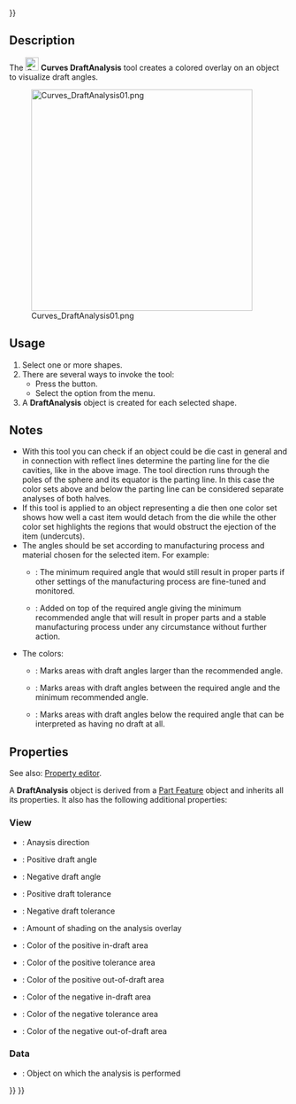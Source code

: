 <languages/>
{{UnfinishedDocu{{#translation:}}}}

{{Docnav
|[[Curves_SurfaceAnalysis|SurfaceAnalysis]]
|[[Curves_TruncateExtend|TruncateExtend]]
|[[Curves_Workbench|Curves]]
|IconL=Curves_ZebraTool.svg
|IconR=Curves_TruncateExtend.svg
|IconC=Curves_workbench_icon.svg
}}

{{GuiCommand
|Name=Curves DraftAnalysis
|MenuLocation=Surfaces → Draft Analysis
|Workbenches=[[Curves_Workbench|Curves]]
}}

==Description==

The [[Image:Curves_DraftAnalysis.svg|24px]] '''Curves DraftAnalysis''' tool creates a colored overlay on an object to visualize draft angles.

[[Image:Curves_DraftAnalysis01.png|400px]]

{{Caption|A sphere with a [[Curves_ReflectLines|reflect line]] on its equator (left) and the related DraftAnalysis object (right)}}

==Usage==

# Select one or more shapes.
# There are several ways to invoke the tool:
#* Press the {{Button|[[Image:Curves_DraftAnalysis.svg|16px]] [[Curves_DraftAnalysis|Draft Analysis]]}} button.
#* Select the {{MenuCommand|Surfaces → [[Image:Curves_DraftAnalysis.svg|16px]] Draft Analysis}} option from the menu.
# A '''DraftAnalysis''' object is created for each selected shape.

==Notes==

* With this tool you can check if an object could be die cast in general and in connection with reflect lines determine the parting line for the die cavities, like in the above image. The tool direction runs through the poles of the sphere and its equator is the parting line. In this case the color sets above and below the parting line can be considered separate analyses of both halves.
* If this tool is applied to an object representing a die then one color set shows how well a cast item would detach from the die while the other color set highlights the regions that would obstruct the ejection of the item (undercuts).
* The angles should be set according to manufacturing process and material chosen for the selected item. For example:
** {{PropertyView|Draft Angle1+2}}: The minimum required angle that would still result in proper parts if other settings of the manufacturing process are fine-tuned and monitored.
** {{PropertyView|Draft Tol1+2}}: Added on top of the required angle giving the minimum recommended angle that will result in proper parts and a stable manufacturing process under any circumstance without further action.
* The colors:
** {{PropertyView|Color In Draft1+2}}: Marks areas with draft angles larger than the recommended angle.
** {{PropertyView|Color In Tolerance1+2}}: Marks areas with draft angles between the required angle and the minimum recommended angle.
** {{PropertyView|Color Out Of Draft1+2}}: Marks areas with draft angles below the required angle that can be interpreted as having no draft at all.

==Properties==

See also: [[Property_editor|Property editor]].

A '''DraftAnalysis''' object is derived from a [[Part_Feature|Part Feature]] object and inherits all its properties. It also has the following additional properties:

===View===

{{TitleProperty|Analysis Options}}

* {{PropertyView|Direction|Vector}}: Anaysis direction
* {{PropertyView|Draft Angle1|FloatConstraint}}: Positive draft angle
* {{PropertyView|Draft Angle2|FloatConstraint}}: Negative draft angle
* {{PropertyView|Draft Tol1|FloatConstraint}}: Positive draft tolerance
* {{PropertyView|Draft Tol2|FloatConstraint}}: Negative draft tolerance
* {{PropertyView|Shading|FloatConstraint}}: Amount of shading on the analysis overlay

{{TitleProperty|Colors1 Positive Draft}}

* {{PropertyView|Color In Draft1|Color}}: Color of the positive in-draft area
* {{PropertyView|Color In Tolerance1|Color}}: Color of the positive tolerance area
* {{PropertyView|Color Out Of Draft1|Color}}: Color of the positive out-of-draft area

{{TitleProperty|Colors2 Negative Draft}}

* {{PropertyView|Color In Draft2|Color}}: Color of the negative in-draft area
* {{PropertyView|Color In Tolerance2|Color}}: Color of the negative tolerance area
* {{PropertyView|Color Out Of Draft2|Color}}: Color of the negative out-of-draft area

===Data===

{{TitleProperty|Analysis Options}}

* {{PropertyData|Source|Link}}: Object on which the analysis is performed


{{Docnav
|[[Curves_SurfaceAnalysis|SurfaceAnalysis]]
|[[Curves_TruncateExtend|TruncateExtend]]
|[[Curves_Workbench|Curves]]
|IconL=Curves_ZebraTool.svg
|IconR=Curves_TruncateExtend.svg
|IconC=Curves_workbench_icon.svg
}}

{{Curves Tools navi{{#translation:}}}}
{{Userdocnavi{{#translation:}}}}